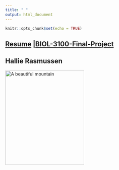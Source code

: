 ```yaml
---
title: " "
output: html_document
---
```


```r
knitr::opts_chunk$set(echo = TRUE)
```


## [Resume](./resume/Resume.pdf.pdf) |[BIOL-3100-Final-Project](./projects/Final.project.html) ##

## Hallie Rasmussen ##

<img src="./Hallie 2022 (97) (1).JPG" alt="A beautiful mountain" width="250" height="300"/>

